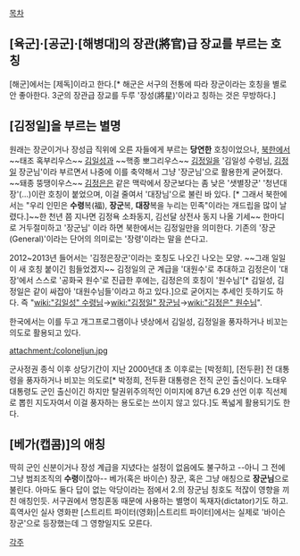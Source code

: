 [[목차]]
== [육군]·[공군]·[해병대]의 장관(將官)급 장교를 부르는 호칭 ==
[해군]에서는 [제독]이라고 한다.[* 해군은 서구의 전통에 따라 장군이라는 호칭을 별로 안 좋아한다. 3군의 장관급 장교를 두루 '장성(將星)'이라고 칭하는 것은 무방하다.]

== '''[김정일]'''을 부르는 별명 ==
원래는 장군이거나 장성급 직위에 오른 자들에게 부르는 '''당연한''' 호칭이었으나, [[북한]]에서 ~~태조 혹부리우스~~ [[김일성]]과 ~~핵종 뽀그리우스~~ [[김정일]]을 '김일성 수령님, [[김정일]] 장군님'이라 부르면서 나중에 이를 축약해서 그냥 '장군님'으로 활용한게 굳어졌다. ~~돼종 뚱땡이우스~~ [[김정은]]은 같은 맥락에서 장군보다는 좀 낮은 '샛별장군' '청년대장'(...)이란 호칭이 붙었으며, 이걸 줄여서 '대장님'으로 불린 바 있다. [* 그래서 북한에서는 "우리 인민은 '''수령'''복(福), '''장군'''복, '''대장'''복을 누리는 민족"이라는 개드립을 많이 날렸다.]~~한 천년 쯤 지나면 김정욕 소좌동지, 김선달 상전사 동지 나올 기세~~ 한마디로 거두절미하고 '장군님' 이라 하면 북한에서는 김정일만을 의미한다. 기존의 '장군(General)'이라는 단어의 의미로는 '장령'이라는 말을 쓴다고.

2012~2013년 들어서는 '김정은장군'이라는 호칭도 나오긴 나오는 모양. ~~그래 일일이 새 호칭 붙이긴 힘들었겠지~~ 김정일의 군 계급을 '대원수'로 추대하고 김정은이 '대장'에서 스스로 '공화국 원수'로 진급한 후에는, 김정은의 호칭이 '원수님'[* 김일성, 김정일은 같이 싸잡아 '대원수님들'이라고 하고 있다.]으로 굳어지는 추세인 듯하기도 하다. 즉 "[[wiki:"김일성" 수령님]]→[[wiki:"김정일" 장군님]]→[[wiki:"김정은" 원수님]]".

한국에서는 이를 두고 개그프로그램이나 넷상에서 김일성, 김정일을 풍자하거나 비꼬는 의도로 활용되고 있다.

attachment:/coloneljun.jpg

군사정권 종식 이후 상당기간이 지난 2000년대 초 이후로는 [박정희], [전두환] 전 대통령을 풍자하거나 비꼬는 의도로[* 박정희, 전두환 대통령은 전직 군인 출신이다. 노태우 대통령도 군인 출신이긴 하지만 탈권위주의적인 이미지에 87년 6.29 선언 이후 직선제로 뽑힌 지도자여서 이걸 풍자하는 용도로는 쓰이지 않고 있다.]도 폭넓게 활용되기도 한다.

== [베가(캡콤)]의 애칭 ==
딱히 군인 신분이거나 장성 계급을 지녔다는 설정이 없음에도 불구하고 --아니 그 전에 그냥 범죄조직의 '''수령'''이잖아-- 베가(혹은 바이슨) 장군, 혹은 그냥 애칭으로 '''장군님'''으로 불린다. 아마도 둘다 답이 없는 악당이라는 점에서 2.의 장군님 칭호도 적잖이 영향을 끼친 애칭인듯. 서구권에서 명칭혼동 때문에 사용하는 별명이 독재자(dictator)기도 하고. 흑역사인 실사 영화판 [스트리트 파이터(영화)|스트리트 파이터]에서는 실제로 '바이슨 장군'으로 등장했는데 그 영향일지도 모른다.

[[각주]]
